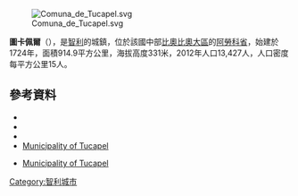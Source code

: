 [[Image:Comuna_de_Tucapel.svg|right]]

'''圖卡佩爾'''（{{lang-es|Tucapel}}），是[[智利|智利]]的城鎮，位於該國中部[[比奧比奧大區|比奧比奧大區]]的[[阿勞科省|阿勞科省]]，始建於1724年，面積914.9平方公里，海拔高度331米，2012年人口13,427人，人口密度每平方公里15人。

{{Coord|37|17|S|71|57|W|display=title}}

==參考資料==
*{{Cite web |url = http://www.municipalidadtucapel.cl |title = Asociación Chilena de Municipalidades |accessdate = 22 January 2011 |language = es |archive-url = https://web.archive.org/web/20181117175403/http://municipalidadtucapel.cl/ |archive-date = 2018-11-17 |dead-url = yes }}
*{{Cite web |url = http://www.municipalidadtucapel.cl |title = Municipality of Tucapel |accessdate = 22 January 2011 |language = es |archive-url = https://web.archive.org/web/20181117175403/http://municipalidadtucapel.cl/ |archive-date = 2018-11-17 |dead-url = yes }}
*{{Cite web |url= http://www.ine.cl/canales/chile_estadistico/censos_poblacion_vivienda/censo_pobl_vivi.php |title= National Statistics Institute |accessdate= 13 December 2010 |language= es |archive-date= 2018-12-25 |archive-url= https://web.archive.org/web/20181225074911/http://www.ine.cl/error-404?aspxerrorpath=%2Fcanales%2Fchile_estadistico%2Fcensos_poblacion_vivienda%2Fcenso_pobl_vivi.php |dead-url= no }}
*[https://web.archive.org/web/20181117175403/http://municipalidadtucapel.cl/ Municipality of Tucapel]
* {{es icon}} [https://web.archive.org/web/20181117175403/http://municipalidadtucapel.cl/ Municipality of Tucapel]

{{Chile-geo-stub}}
[[Category:智利城市|Category:智利城市]]